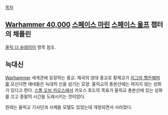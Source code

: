 [[목차]]

== [[Warhammer 40,000]] [[스페이스 마린]] [[스페이스 울프]] 챕터의 채플린 ==
[[울릭 더 슬레이어]] 항목 참조. 

== 늑대신 ==
[[Warhammer]] 세게관에 등장하는 종교. 제국의 양대 종교로 황제교가 [[지그마 헬든해머]]를 모신다면 얘네들은 늑대의 신을 섬기는 모양. 울릭교의 총본산에는 꺼지지 않는 성화가 있다고 한다. [[스톰 오브 카오스]]에서 카오스 호드의 목표가 울릭교 총본산에 있는 성화를 끄고 종말의 시간을 도래시키는 것이었다.

원래는 울릭교 기사단과 사제들 모델도 있었는데 개정되면서 사라졌다.
